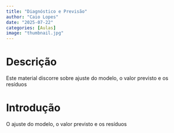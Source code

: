 ```yaml
---
title: "Diagnóstico e Previsão"
author: "Caio Lopes"
date: "2025-07-22"
categories: [Aulas]
image: "thumbnail.jpg"
---
```

# Descrição

Este material discorre sobre ajuste do modelo, o valor previsto e os resíduos

# Introdução

O ajuste do modelo, o valor previsto e os resíduos
